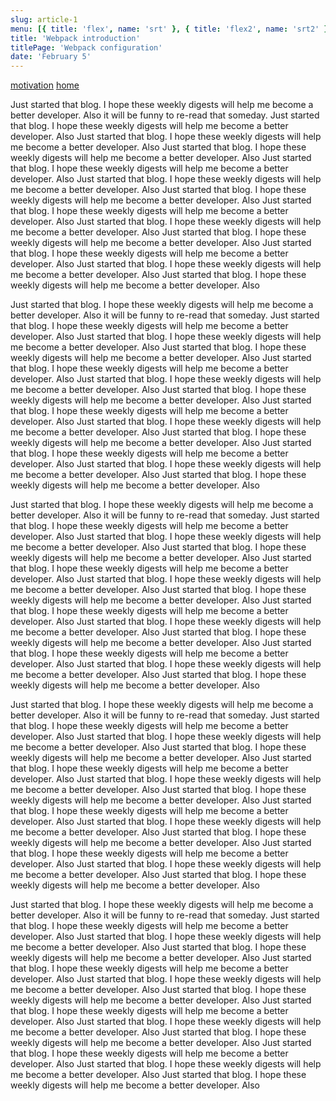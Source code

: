 ```yaml
---
slug: article-1
menu: [{ title: 'flex', name: 'srt' }, { title: 'flex2', name: 'srt2' }]
title: 'Webpack introduction'
titlePage: 'Webpack configuration'
date: 'February 5'
---
```



<a href='#motivation'>motivation</a>
<a href='#home'>home</a>

<p>

Just started that blog. I hope these weekly digests will help me become a better developer. Also
it will be funny to re-read that someday. Just started that blog. I hope these weekly digests will help me become a better developer. Also
Just started that blog. I hope these weekly digests will help me become a better developer. Also
Just started that blog. I hope these weekly digests will help me become a better developer. Also
Just started that blog. I hope these weekly digests will help me become a better developer. Also
Just started that blog. I hope these weekly digests will help me become a better developer. Also
Just started that blog. I hope these weekly digests will help me become a better developer. Also
Just started that blog. I hope these weekly digests will help me become a better developer. Also
Just started that blog. I hope these weekly digests will help me become a better developer. Also
Just started that blog. I hope these weekly digests will help me become a better developer. Also
Just started that blog. I hope these weekly digests will help me become a better developer. Also
Just started that blog. I hope these weekly digests will help me become a better developer. Also
Just started that blog. I hope these weekly digests will help me become a better developer. Also

</p>
<p >
  Just started that blog. I hope these weekly digests will help me become a better developer. Also
  it will be funny to re-read that someday.  Just started that blog. I hope these weekly digests will help me become a better developer. Also
  Just started that blog. I hope these weekly digests will help me become a better developer. Also
  Just started that blog. I hope these weekly digests will help me become a better developer. Also
  Just started that blog. I hope these weekly digests will help me become a better developer. Also
  Just started that blog. I hope these weekly digests will help me become a better developer. Also
  Just started that blog. I hope these weekly digests will help me become a better developer. Also
  Just started that blog. I hope these weekly digests will help me become a better developer. Also
  Just started that blog. I hope these weekly digests will help me become a better developer. Also
  Just started that blog. I hope these weekly digests will help me become a better developer. Also
  Just started that blog. I hope these weekly digests will help me become a better developer. Also
  Just started that blog. I hope these weekly digests will help me become a better developer. Also
  Just started that blog. I hope these weekly digests will help me become a better developer. Also

</p><p>
  Just started that blog. I hope these weekly digests will help me become a better developer. Also
  it will be funny to re-read that someday.  Just started that blog. I hope these weekly digests will help me become a better developer. Also
  Just started that blog. I hope these weekly digests will help me become a better developer. Also
  Just started that blog. I hope these weekly digests will help me become a better developer. Also
  Just started that blog. I hope these weekly digests will help me become a better developer. Also
  Just started that blog. I hope these weekly digests will help me become a better developer. Also
  Just started that blog. I hope these weekly digests will help me become a better developer. Also
  Just started that blog. I hope these weekly digests will help me become a better developer. Also
  Just started that blog. I hope these weekly digests will help me become a better developer. Also
  Just started that blog. I hope these weekly digests will help me become a better developer. Also
  Just started that blog. I hope these weekly digests will help me become a better developer. Also
  Just started that blog. I hope these weekly digests will help me become a better developer. Also
  Just started that blog. I hope these weekly digests will help me become a better developer. Also

</p><p>
  Just started that blog. I hope these weekly digests will help me become a better developer. Also
  it will be funny to re-read that someday.  Just started that blog. I hope these weekly digests will help me become a better developer. Also
  Just started that blog. I hope these weekly digests will help me become a better developer. Also
  Just started that blog. I hope these weekly digests will help me become a better developer. Also
  Just started that blog. I hope these weekly digests will help me become a better developer. Also
  Just started that blog. I hope these weekly digests will help me become a better developer. Also
  Just started that blog. I hope these weekly digests will help me become a better developer. Also
  Just started that blog. I hope these weekly digests will help me become a better developer. Also
  Just started that blog. I hope these weekly digests will help me become a better developer. Also
  Just started that blog. I hope these weekly digests will help me become a better developer. Also
  Just started that blog. I hope these weekly digests will help me become a better developer. Also
  Just started that blog. I hope these weekly digests will help me become a better developer. Also
  Just started that blog. I hope these weekly digests will help me become a better developer. Also

</p><p id="motivation" >
  Just started that blog. I hope these weekly digests will help me become a better developer. Also
  it will be funny to re-read that someday.  Just started that blog. I hope these weekly digests will help me become a better developer. Also
  Just started that blog. I hope these weekly digests will help me become a better developer. Also
  Just started that blog. I hope these weekly digests will help me become a better developer. Also
  Just started that blog. I hope these weekly digests will help me become a better developer. Also
  Just started that blog. I hope these weekly digests will help me become a better developer. Also
  Just started that blog. I hope these weekly digests will help me become a better developer. Also
  Just started that blog. I hope these weekly digests will help me become a better developer. Also
  Just started that blog. I hope these weekly digests will help me become a better developer. Also
  Just started that blog. I hope these weekly digests will help me become a better developer. Also
  Just started that blog. I hope these weekly digests will help me become a better developer. Also
  Just started that blog. I hope these weekly digests will help me become a better developer. Also
  Just started that blog. I hope these weekly digests will help me become a better developer. Also

</p>
